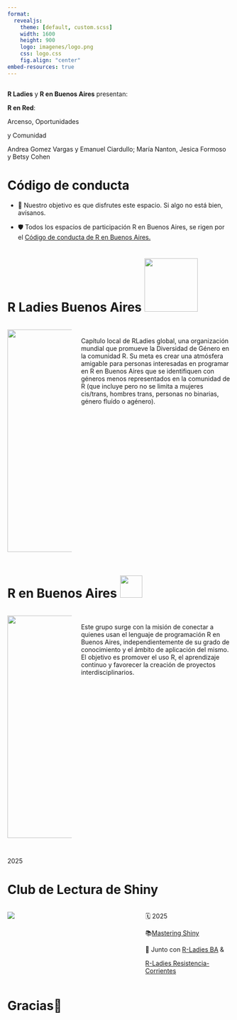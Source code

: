 ```yaml
---
format: 
  revealjs:
    theme: [default, custom.scss]
    width: 1600
    height: 900
    logo: imagenes/logo.png
    css: logo.css
    fig.align: "center"
embed-resources: true
---
```


##  {.title}

**R Ladies** y **R en Buenos Aires** presentan:

::: r-fit-text
**R en Red**:

[Arcenso]{.flow}, Oportunidades

y Comunidad
:::

Andrea Gomez Vargas y Emanuel Ciardullo; María Nanton, Jesica Formoso y Betsy Cohen

# Código de conducta

::: incremental
-   🌈 Nuestro objetivo es que disfrutes este espacio. Si algo no está bien, avísanos.

-   🛡️ Todos los espacios de participación R en Buenos Aires, se rigen por el [Código de conducta de R en Buenos Aires.](https://renbaires.github.io/cdc)
:::

# R Ladies Buenos Aires <img src="https://i.gifer.com/YVP8.gif" width="120px"/> {.ladies}

::::: columns
::: {.column width="30%"}
![](https://rladiesba.netlify.app/author/rladies-buenos-aires/avatar_huae50964fd4ece6c135015c99a5e9a56e_144270_270x270_fill_lanczos_center_2.png){width="500"}
:::

::: {.column width="70%"}
<br> 
Capítulo local de RLadies global, una organización mundial que promueve la Diversidad de Género en la comunidad R. Su meta es crear una atmósfera amigable para personas interesadas en programar en R en Buenos Aires que se identifiquen con géneros menos representados en la comunidad de R (que incluye pero no se limita a mujeres cis/trans, hombres trans, personas no binarias, género fluído o agénero).
:::
:::::

# R en Buenos Aires  <img src="https://media.giphy.com/media/ObNTw8Uzwy6KQ/giphy.gif" width="50px"/> {.title}

::::: columns
::: {.column width="30%"}
![](https://renbaires.github.io/assets/icons/icon.png){width="500"}
:::

::: {.column width="70%"}
<br> Este grupo surge con la misión de conectar a quienes usan el lenguaje de programación R en Buenos Aires, independientemente de su grado de conocimiento y el ámbito de aplicación del mismo. El objetivo es promover el uso R, el aprendizaje continuo y favorecer la creación de proyectos interdisciplinarios.
:::
:::::

##  {.title}
<!-- ### **Actividades en ** -->
::: r-fit-text
[2025]{.hexs}
:::




# **Club de Lectura de Shiny** {.title}

::: columns
::: {.column width="60%"}
<!-- <br> <img src="https://i.giphy.com/media/v1.Y2lkPTc5MGI3NjExODBmNzZ2Nm8zNXc3bHZqaXhycTMyOHJ0b2Vma2FmNnZmMnl0czkycSZlcD12MV9pbnRlcm5hbF9naWZfYnlfaWQmY3Q9Zw/JEhCPFfqi2Hy8/giphy.gif" width="150%"/> -->

![](imagenes/club_lectura.png)
:::

::: {.column width="40%"}
🗓️ 2025

📚[Mastering Shiny](https://mastering-shiny.org/)

💟 Junto con [R-Ladies BA](https://rladiesba.netlify.app/) & 


[R-Ladies Resistencia-Corrientes](https://twitter.com/rladies_rciacte)
:::
:::

# Gracias💫 {.section}

